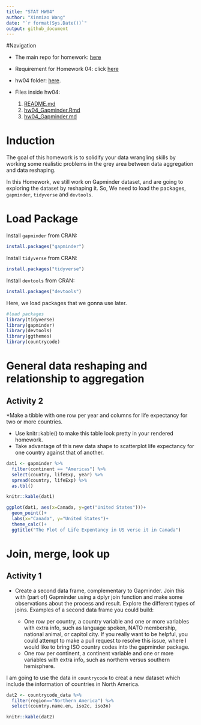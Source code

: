 ```yaml
---
title: "STAT HW04"
author: "Xinmiao Wang"
date: "`r format(Sys.Date())`"
output: github_document
---
```


#Navigation 

* The main repo for homework: [here](https://github.com/xinmiaow/STAT545-hw-Wang-Xinmiao) 

* Requirement for Homework 04: click [here](http://stat545.com/hw04_tidy-data-joins.html)

* hw04 folder: [here](https://github.com/xinmiaow/STAT545-hw-Wang-Xinmiao/tree/master/hw04).

* Files inside hw04:

  1. [README.md](https://github.com/xinmiaow/STAT545-hw-Wang-Xinmiao/blob/master/hw04/README.md)
  2. [hw04_Gapminder.Rmd](https://github.com/xinmiaow/STAT545-hw-Wang-Xinmiao/blob/master/hw04/hw04_Gapminder.Rmd)
  3. [hw04_Gapminder.md](https://github.com/xinmiaow/STAT545-hw-Wang-Xinmiao/blob/master/hw04/hw04_Gapminder.md)


# Induction

The goal of this homework is to solidify your data wrangling skills by working some realistic problems in the grey area between data aggregation and data reshaping.

In this Homework, we still work on Gapminder dataset, and are going to exploring the dataset by reshaping it. So, We need to load the packages, `gapminder`, `tidyverse` and `devtools`.

# Load Package

Install `gapminder` from CRAN:
```r
install.packages("gapminder")
```

Install `tidyverse` from CRAN:
```r
install.packages("tidyverse")
```

Install `devtools` from CRAN:
```r
install.packages("devtools")
```

Here, we load packages that we gonna use later.

```r
#load packages
library(tidyverse)
library(gapminder)
library(devtools)
library(ggthemes)
library(countrycode)
```


# General data reshaping and relationship to aggregation

## Activity 2

*Make a tibble with one row per year and columns for life expectancy for two or more countries.

  - Use knitr::kable() to make this table look pretty in your rendered homework.
  - Take advantage of this new data shape to scatterplot life expectancy for one country against that of another.
  
```r
dat1 <- gapminder %>% 
  filter(continent == "Americas") %>% 
  select(country, lifeExp, year) %>%
  spread(country, lifeExp) %>% 
  as.tbl()

knitr::kable(dat1)

ggplot(dat1, aes(x=Canada, y=get("United States")))+
  geom_point()+
  labs(x="Canada", y="United States")+
  theme_calc()+
  ggtitle("The Plot of Life Expentancy in US verse it in Canada")

```


# Join, merge, look up

## Activity 1

* Create a second data frame, complementary to Gapminder. Join this with (part of) Gapminder using a  dplyr join function and make some observations about the process and result. Explore the different types of joins. Examples of a second data frame you could build:

  - One row per country, a country variable and one or more variables with extra info, such as language spoken, NATO membership, national animal, or capitol city. If you really want to be helpful, you could attempt to make a pull request to resolve this issue, where I would like to bring ISO country codes into the gapminder package.
  - One row per continent, a continent variable and one or more variables with extra info, such as northern versus southern hemisphere.


I am going to use the data in `countrycode` to creat a new dataset which include the information of countries in North America. 

```r
dat2 <- countrycode_data %>% 
  filter(region=="Northern America") %>% 
  select(country.name.en, iso2c, iso3n)

knitr::kable(dat2)


```




